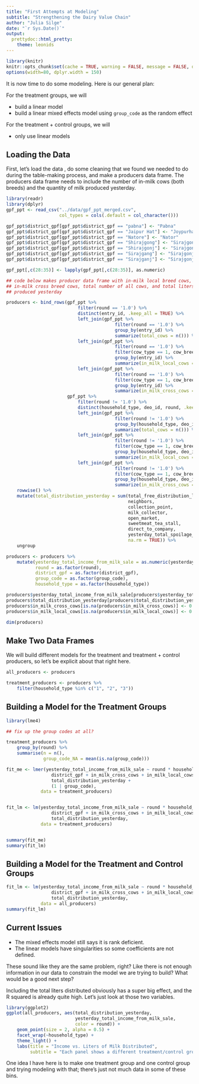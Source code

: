 ```yaml
---
title: "First Attempts at Modeling"
subtitle: "Strengthening the Dairy Value Chain"
author: "Julia Silge"
date: "`r Sys.Date()`"
output:
  prettydoc::html_pretty:
    theme: leonids
---
```


```r
library(knitr)
knitr::opts_chunk$set(cache = TRUE, warning = FALSE, message = FALSE, dpi = 180)
options(width=80, dplyr.width = 150)
```

It is now time to do some modeling. Here is our general plan:

For the treatment groups, we will 

* build a linear model
* build a linear mixed effects model using `group_code` as the random effect

For the treatment + control groups, we will

* only use linear models


## Loading the Data

First, let's load the data , do some cleaning that we found we needed to do during the table-making process, and make a producers data frame. The producers data frame needs to include the number of in-milk cows (both breeds) and the quantity of milk produced yesterday.

```r
library(readr)
library(dplyr)
gpf_ppt <- read_csv("../data/gpf_ppt_merged.csv", 
                    col_types = cols(.default = col_character()))

gpf_ppt$district_gpf[gpf_ppt$district_gpf == "pabna"] <- "Pabna"
gpf_ppt$district_gpf[gpf_ppt$district_gpf == "Jaipur Hat"] <- "Joypurhat"
gpf_ppt$district_gpf[gpf_ppt$district_gpf == "Natore"] <- "Nator"
gpf_ppt$district_gpf[gpf_ppt$district_gpf == "Shirajgong"] <- "Sirajgonj"
gpf_ppt$district_gpf[gpf_ppt$district_gpf == "Shirajgonj"] <- "Sirajgonj"
gpf_ppt$district_gpf[gpf_ppt$district_gpf == "Sirajgang"] <- "Sirajgonj"
gpf_ppt$district_gpf[gpf_ppt$district_gpf == "Sirajganj"] <- "Sirajgonj"

gpf_ppt[,c(28:35)] <- lapply(gpf_ppt[,c(28:35)], as.numeric)

## code below makes producer data frame with in-milk local breed cows, 
## in-milk cross breed cows, total number of all cows, and total liters 
## produced yesterday

producers <- bind_rows(gpf_ppt %>% 
                           filter(round == '1.0') %>% 
                           distinct(entry_id, .keep_all = TRUE) %>%
                           left_join(gpf_ppt %>% 
                                         filter(round == '1.0') %>% 
                                         group_by(entry_id) %>% 
                                         summarize(total_cows = n())) %>%
                           left_join(gpf_ppt %>% 
                                         filter(round == '1.0') %>% 
                                         filter(cow_type == 1, cow_breed == 1) %>% 
                                         group_by(entry_id) %>% 
                                         summarize(in_milk_local_cows = n())) %>%
                           left_join(gpf_ppt %>% 
                                         filter(round == '1.0') %>% 
                                         filter(cow_type == 1, cow_breed == 2) %>% 
                                         group_by(entry_id) %>% 
                                         summarize(in_milk_cross_cows = n())),
                       gpf_ppt %>%
                           filter(round != '1.0') %>%
                           distinct(household_type, deo_id, round, .keep_all = TRUE) %>%
                           left_join(gpf_ppt %>% 
                                         filter(round != '1.0') %>% 
                                         group_by(household_type, deo_id, round) %>% 
                                         summarize(total_cows = n())) %>%
                           left_join(gpf_ppt %>% 
                                         filter(round != '1.0') %>% 
                                         filter(cow_type == 1, cow_breed == 1) %>% 
                                         group_by(household_type, deo_id, round) %>% 
                                         summarize(in_milk_local_cows = n())) %>%
                           left_join(gpf_ppt %>% 
                                         filter(round != '1.0') %>% 
                                         filter(cow_type == 1, cow_breed == 2) %>% 
                                         group_by(household_type, deo_id, round) %>% 
                                         summarize(in_milk_cross_cows = n()))) %>%
    rowwise() %>%
    mutate(total_distribution_yesterday = sum(total_free_distribution_ltr,
                                              neighbors,
                                              collection_point,
                                              milk_collector,
                                              open_market,
                                              sweetmeat_tea_stall,
                                              direct_to_company,
                                              yesterday_total_spoilage_ltr,
                                              na.rm = TRUE)) %>%
    ungroup

producers <- producers %>%
    mutate(yesterday_total_income_from_milk_sale = as.numeric(yesterday_total_income_from_milk_sale),
           round = as.factor(round),
           district_gpf = as.factor(district_gpf),
           group_code = as.factor(group_code),
           household_type = as.factor(household_type))

producers$yesterday_total_income_from_milk_sale[producers$yesterday_total_income_from_milk_sale == 0.0] <- NA
producers$total_distribution_yesterday[producers$total_distribution_yesterday == 0.0] <- NA
producers$in_milk_cross_cows[is.na(producers$in_milk_cross_cows)] <- 0
producers$in_milk_local_cows[is.na(producers$in_milk_local_cows)] <- 0

dim(producers)    
```

## Make Two Data Frames

We will build different models for the treatment and treatment + control producers, so let's be explicit about that right here.

```r
all_producers <- producers

treatment_producers <- producers %>%
    filter(household_type %in% c("1", "2", "3"))
```

## Building a Model for the Treatment Groups

```r
library(lme4)

## fix up the group codes at all?

treatment_producers %>% 
    group_by(round) %>% 
    summarise(n = n(), 
              group_code_NA = mean(is.na(group_code)))

fit_me <- lmer(yesterday_total_income_from_milk_sale ~ round * household_type +
                 district_gpf + in_milk_cross_cows + in_milk_local_cows +
                 total_distribution_yesterday +
                 (1 | group_code),
             data = treatment_producers)


fit_lm <- lm(yesterday_total_income_from_milk_sale ~ round * household_type +
                 district_gpf + in_milk_cross_cows + in_milk_local_cows +
                 total_distribution_yesterday,
             data = treatment_producers)


summary(fit_me)
summary(fit_lm)
```

## Building a Model for the Treatment and Control Groups

```r
fit_lm <- lm(yesterday_total_income_from_milk_sale ~ round * household_type +
                 district_gpf + in_milk_cross_cows + in_milk_local_cows +
                 total_distribution_yesterday,
             data = all_producers)
summary(fit_lm)
```


## Current Issues

* The mixed effects model still says it is rank deficient.
* The linear models have singularities so some coefficients are not defined.

These sound like they are the same problem, right? Like there is not enough information in our data to constrain the model we are trying to build? What would be a good next step?

Including the total liters distributed obviously has a super big effect, and the R squared is already quite high. Let's just look at those two variables.

```r
library(ggplot2)
ggplot(all_producers, aes(total_distribution_yesterday, 
                          yesterday_total_income_from_milk_sale, 
                          color = round)) +
    geom_point(size = 2, alpha = 0.5) +
    facet_wrap(~household_type) +
    theme_light() +
    labs(title = "Income vs. Liters of Milk Distributed",
         subtitle = "Each panel shows a different treatment/control group")
```


One idea I have here is to make one treatment group and one control group and trying modeling with that; there's just not much data in some of these bins.
